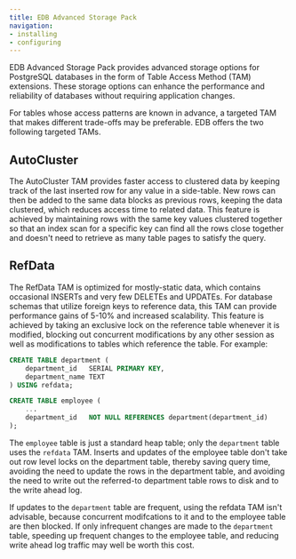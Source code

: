 ```yaml
---
title: EDB Advanced Storage Pack
navigation:
- installing
- configuring
---
```


EDB Advanced Storage Pack provides advanced storage options for PostgreSQL databases in the form of Table Access Method (TAM) extensions. These storage options can enhance the performance and reliability of databases without requiring application changes.

For tables whose access patterns are known in advance, a targeted TAM that makes different trade-offs may be preferable. EDB offers the two following targeted TAMs. 

## AutoCluster

The AutoCluster TAM provides faster access to clustered data by keeping track of the last inserted row for any value in a side-table. New rows can then be added to the same data blocks as previous rows, keeping the data clustered, which reduces access time to related data. This feature is achieved by maintaining rows with the same key values clustered together so that an index scan for a specific key can find all the rows close together and doesn't need to retrieve as many table pages to satisfy the query.

## RefData

The RefData TAM is optimized for mostly-static data, which contains occasional INSERTs and very few DELETEs and UPDATEs. For database schemas that utilize foreign keys to reference data, this TAM can provide performance gains of 5-10% and increased scalability. This feature is achieved by taking an exclusive lock on the reference table whenever it is modified, blocking out concurrent modifications by any other session as well as modifications to tables which reference the table. For example:

```sql
CREATE TABLE department (
	department_id	SERIAL PRIMARY KEY,
	department_name	TEXT
) USING refdata;

CREATE TABLE employee (
	...
	department_id	NOT NULL REFERENCES department(department_id)
);
```

The `employee` table is just a standard heap table; only the `department` table uses the `refdata` TAM. Inserts and updates of the employee table don't take out row level locks on the department table, thereby saving query time, avoiding the need to update the rows in the department table, and avoiding the need to write out the referred-to department table rows to disk and to the write ahead log.

If updates to the `department` table are frequent, using the refdata TAM isn't advisable, because concurrent modifcations to it and to the employee table are then blocked. If only infrequent changes are made to the `department` table, speeding up frequent changes to the employee table, and reducing write ahead log traffic may well be worth this cost.
